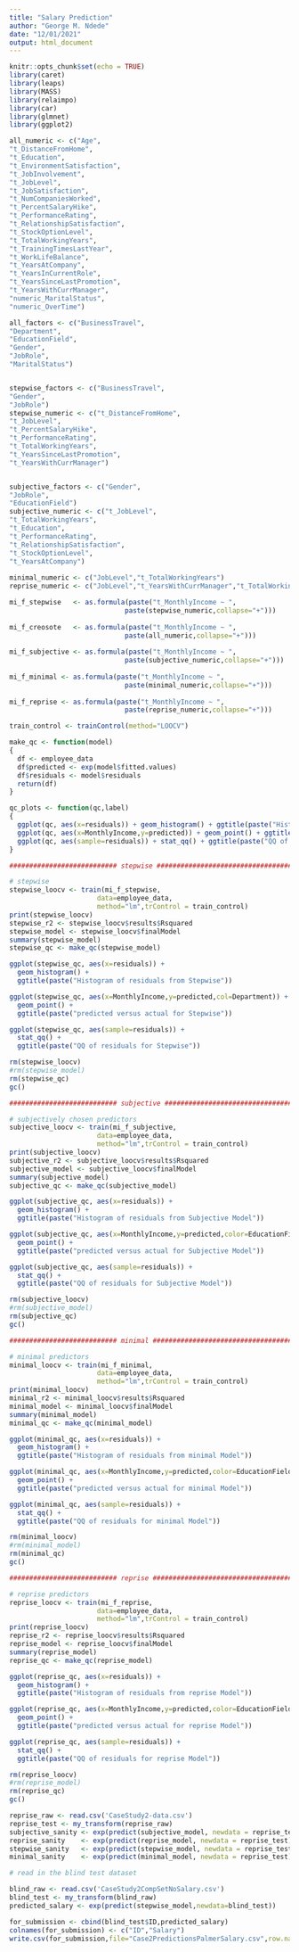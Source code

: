 ---
title: "Salary Prediction"
author: "George M. Ndede"
date: "12/01/2021"
output: html_document
---

```{r salary_setup, include=FALSE}
knitr::opts_chunk$set(echo = TRUE)
library(caret)
library(leaps)
library(MASS)
library(relaimpo)
library(car)
library(glmnet)
library(ggplot2)
```

```{r lm_common}
all_numeric <- c("Age",
"t_DistanceFromHome",
"t_Education",
"t_EnvironmentSatisfaction",
"t_JobInvolvement",
"t_JobLevel",
"t_JobSatisfaction",
"t_NumCompaniesWorked",
"t_PercentSalaryHike",
"t_PerformanceRating",
"t_RelationshipSatisfaction",
"t_StockOptionLevel",
"t_TotalWorkingYears",
"t_TrainingTimesLastYear",
"t_WorkLifeBalance",
"t_YearsAtCompany",
"t_YearsInCurrentRole",
"t_YearsSinceLastPromotion",
"t_YearsWithCurrManager",
"numeric_MaritalStatus",
"numeric_OverTime")

all_factors <- c("BusinessTravel",
"Department",
"EducationField",
"Gender",
"JobRole",
"MaritalStatus")


stepwise_factors <- c("BusinessTravel",
"Gender",
"JobRole")
stepwise_numeric <- c("t_DistanceFromHome",
"t_JobLevel",
"t_PercentSalaryHike",
"t_PerformanceRating",
"t_TotalWorkingYears",
"t_YearsSinceLastPromotion",
"t_YearsWithCurrManager")


subjective_factors <- c("Gender",
"JobRole",
"EducationField")
subjective_numeric <- c("t_JobLevel",
"t_TotalWorkingYears",
"t_Education",
"t_PerformanceRating",
"t_RelationshipSatisfaction",
"t_StockOptionLevel",
"t_YearsAtCompany")
                      
minimal_numeric <- c("JobLevel","t_TotalWorkingYears")
reprise_numeric <- c("JobLevel","t_YearsWithCurrManager","t_TotalWorkingYears")

mi_f_stepwise   <- as.formula(paste("t_MonthlyIncome ~ ",
                             paste(stepwise_numeric,collapse="+")))
                             
mi_f_creosote   <- as.formula(paste("t_MonthlyIncome ~ ",
                             paste(all_numeric,collapse="+")))
                             
mi_f_subjective <- as.formula(paste("t_MonthlyIncome ~ ",
                             paste(subjective_numeric,collapse="+")))
                             
mi_f_minimal <- as.formula(paste("t_MonthlyIncome ~ ",
                             paste(minimal_numeric,collapse="+")))
                             
mi_f_reprise <- as.formula(paste("t_MonthlyIncome ~ ",
                             paste(reprise_numeric,collapse="+")))

train_control <- trainControl(method="LOOCV")
```

```{r useful_functions}
make_qc <- function(model) 
{
  df <- employee_data
  df$predicted <- exp(model$fitted.values)
  df$residuals <- model$residuals
  return(df)
}

qc_plots <- function(qc,label)
{
  ggplot(qc, aes(x=residuals)) + geom_histogram() + ggtitle(paste("Histograme of ",label,"residuals"))
  ggplot(qc, aes(x=MonthlyIncome,y=predicted)) + geom_point() + ggtitle(paste("predicted versus actual for ",label))
  ggplot(qc, aes(sample=residuals)) + stat_qq() + ggtitle(paste("QQ of residuals for",label))
}
```

```{r stepwise}
########################### stepwise ###################################

# stepwise
stepwise_loocv <- train(mi_f_stepwise,
                      data=employee_data,
                      method="lm",trControl = train_control)
print(stepwise_loocv)
stepwise_r2 <- stepwise_loocv$results$Rsquared
stepwise_model <- stepwise_loocv$finalModel
summary(stepwise_model)
stepwise_qc <- make_qc(stepwise_model)
```
```{r}
ggplot(stepwise_qc, aes(x=residuals)) + 
  geom_histogram() + 
  ggtitle(paste("Histogram of residuals from Stepwise"))
```
```{r}
ggplot(stepwise_qc, aes(x=MonthlyIncome,y=predicted,col=Department)) +
  geom_point() + 
  ggtitle(paste("predicted versus actual for Stepwise"))
```
```{r}
ggplot(stepwise_qc, aes(sample=residuals)) +
  stat_qq() + 
  ggtitle(paste("QQ of residuals for Stepwise"))
```

```{r}
rm(stepwise_loocv)
#rm(stepwise_model)
rm(stepwise_qc)
gc()
```


```{r subjective}
########################### subjective ###################################

# subjectively chosen predictors
subjective_loocv <- train(mi_f_subjective,
                      data=employee_data,
                      method="lm",trControl = train_control)
print(subjective_loocv)
subjective_r2 <- subjective_loocv$results$Rsquared
subjective_model <- subjective_loocv$finalModel
summary(subjective_model)
subjective_qc <- make_qc(subjective_model)
```

```{r}
ggplot(subjective_qc, aes(x=residuals)) + 
  geom_histogram() + 
  ggtitle(paste("Histogram of residuals from Subjective Model"))
```

```{r}
ggplot(subjective_qc, aes(x=MonthlyIncome,y=predicted,color=EducationField)) +
  geom_point() + 
  ggtitle(paste("predicted versus actual for Subjective Model"))
```

```{r}
ggplot(subjective_qc, aes(sample=residuals)) +
  stat_qq() + 
  ggtitle(paste("QQ of residuals for Subjective Model"))
```

```{r}
rm(subjective_loocv)
#rm(subjective_model)
rm(subjective_qc)
gc()
```

```{r minimal}
########################### minimal ###################################

# minimal predictors
minimal_loocv <- train(mi_f_minimal,
                      data=employee_data,
                      method="lm",trControl = train_control)
print(minimal_loocv)
minimal_r2 <- minimal_loocv$results$Rsquared
minimal_model <- minimal_loocv$finalModel
summary(minimal_model)
minimal_qc <- make_qc(minimal_model)
```

```{r}
ggplot(minimal_qc, aes(x=residuals)) + 
  geom_histogram() + 
  ggtitle(paste("Histogram of residuals from minimal Model"))
```

```{r}
ggplot(minimal_qc, aes(x=MonthlyIncome,y=predicted,color=EducationField)) +
  geom_point() + 
  ggtitle(paste("predicted versus actual for minimal Model"))
```

```{r}
ggplot(minimal_qc, aes(sample=residuals)) +
  stat_qq() + 
  ggtitle(paste("QQ of residuals for minimal Model"))
```

```{r}
rm(minimal_loocv)
#rm(minimal_model)
rm(minimal_qc)
gc()
```

```{r reprise}
########################### reprise ###################################

# reprise predictors
reprise_loocv <- train(mi_f_reprise,
                      data=employee_data,
                      method="lm",trControl = train_control)
print(reprise_loocv)
reprise_r2 <- reprise_loocv$results$Rsquared
reprise_model <- reprise_loocv$finalModel
summary(reprise_model)
reprise_qc <- make_qc(reprise_model)
```

```{r}
ggplot(reprise_qc, aes(x=residuals)) + 
  geom_histogram() + 
  ggtitle(paste("Histogram of residuals from reprise Model"))
```

```{r}
ggplot(reprise_qc, aes(x=MonthlyIncome,y=predicted,color=EducationField)) +
  geom_point() + 
  ggtitle(paste("predicted versus actual for reprise Model"))
```

```{r}
ggplot(reprise_qc, aes(sample=residuals)) +
  stat_qq() + 
  ggtitle(paste("QQ of residuals for reprise Model"))
```

```{r}
rm(reprise_loocv)
#rm(reprise_model)
rm(reprise_qc)
gc()
```


```{r predict_known}
reprise_raw <- read.csv('CaseStudy2-data.csv')
reprise_test <- my_transform(reprise_raw)
subjective_sanity <- exp(predict(subjective_model, newdata = reprise_test))
reprise_sanity    <- exp(predict(reprise_model, newdata = reprise_test))
stepwise_sanity   <- exp(predict(stepwise_model, newdata = reprise_test))
minimal_sanity    <- exp(predict(minimal_model, newdata = reprise_test))
```


```{r predict_salary}
# read in the blind test dataset

blind_raw <- read.csv('CaseStudy2CompSetNoSalary.csv')
blind_test <- my_transform(blind_raw)
predicted_salary <- exp(predict(stepwise_model,newdata=blind_test))

for_submission <- cbind(blind_test$ID,predicted_salary)
colnames(for_submission) <- c("ID","Salary")
write.csv(for_submission,file="Case2PredictionsPalmerSalary.csv",row.names=FALSE,quote=FALSE)

```

